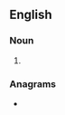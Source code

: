 ==English==

===Noun===
{{head|en|noun plural form}}

# {{plural of|botnet|lang=en}}

===Anagrams===
* {{anagrams|en|Bettons}}